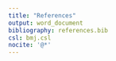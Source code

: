 ```yaml
---
title: "References"
output: word_document
bibliography: references.bib
csl: bmj.csl
nocite: '@*'
---
```



